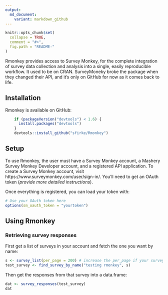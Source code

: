 ```yaml
---
output:
  md_document:
    variant: markdown_github
---
```


<!-- README.md is generated from README.Rmd. Please edit that file -->

```r
knitr::opts_chunk$set(
  collapse = TRUE,
  comment = "#>",
  fig.path = "README-"
)
```


Rmonkey provides access to Survey Monkey, for the complete integration of survey data collection and analysis into a single, easily reproducible workflow.  It used to be on CRAN.  SurveyMoneky broke the package when they changed their API, and it's only on GitHub for now as it comes back to life.

## Installation

Rmonkey is available on GitHub:

```r
    if (packageVersion("devtools") < 1.6) {
      install.packages("devtools")
    }
    devtools::install_github("sfirke/Rmonkey")
```

## Setup

To use Rmonkey, the user must have a Survey Monkey account, a Mashery Survey Monkey Developer account, and a registered API application. To create a Survey Monkey account, visit https://www.surveymonkey.com/user/sign-in/.  You'll need to get an OAuth token (*provide more detailed instructions*).

Once everything is registered, you can load your token with:
```r
# Use your OAuth token here
options(sm_oauth_token = "yourtoken")
```


## Using Rmonkey

### Retrieving survey responses

First get a list of surveys in your account and fetch the one you want by name:
```r
s <- survey_list(per_page = 200) # increase the per_page if your survey is really old and you give a lot of surveys
test_survey <- find_survey_by_name("testing rmonkey", s)
```

Then get the responses from that survey into a data.frame:
```r
dat <- survey_responses(test_survey)
dat
```




